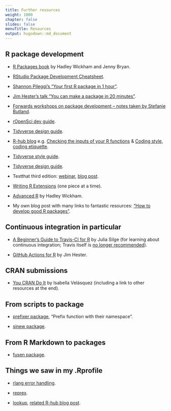```yaml
---
title: Further resources
weight: 1000
chapter: false
slides: false
menuTitle: Resources
output: hugodown::md_document
---
```


## R package development

* [R Packages book](https://r-pkgs.org) by Hadley Wickham and Jenny Bryan.

* [RStudio Package Development Cheatsheet](https://raw.githubusercontent.com/rstudio/cheatsheets/master/package-development.pdf).

* [Shannon Pileggi's "Your first R package in 1 hour"](https://www.pipinghotdata.com/posts/2020-10-25-your-first-r-package-in-1-hour/).

* [Jim Hester's talk "You can make a package in 20 minutes"](https://www.jimhester.com/talk/2018-rsc-r-pkgs/).

* [Forwards workshops on package development -- notes taken by Stefanie Butland](https://github.com/stefaniebutland/pkg-dev-notes).

* [rOpenSci dev guide](https://devguide.ropensci.org).

* [Tidyverse design guide](https://design.tidyverse.org/).

* [R-hub blog](https://blog.r-hub.io) e.g. [Checking the inputs of your R functions](https://blog.r-hub.io/2022/03/10/input-checking/) & [Coding style, coding etiquette](https://blog.r-hub.io/2022/03/21/code-style/).

* [Tidyverse style guide](https://style.tidyverse.org/).

* [Tidyverse design guide](https://design.tidyverse.org/).

* Testthat third edition: [webinar](https://rstudio.com/resources/webinars/testthat-3/), [blog post](https://www.tidyverse.org/blog/2020/10/testthat-3-0-0/).

* [Writing R Extensions](https://cran.r-project.org/doc/manuals/R-exts.html) (one piece at a time).

* [Advanced R](https://adv-r.hadley.nz/) by Hadley Wickham.

* My own blog post with many links to fantastic resources: ["How to develop good R packages"](http://www.masalmon.eu/2017/12/11/goodrpackages/).

## Continuous integration in particular

* [A Beginner's Guide to Travis-CI for R](https://juliasilge.com/blog/beginners-guide-to-travis/) by Julia Silge (for learning about continuous integration; Travis itself is [no longer recommended](https://ropensci.org/blog/2020/11/19/moving-away-travis/)).

* [GitHub Actions for R](https://www.jimhester.com/talk/2020-rsc-github-actions/) by Jim Hester.

## CRAN submissions

* [You CRAN Do It](https://ivelasq.rbind.io/blog/you-cran-do-it/) by Isabella Velásquez (including a link to other resources at the end).

## From scripts to package

* [prefixer package](https://github.com/dreamRs/prefixer), "Prefix function with their namespace".

* [sinew package](https://yonicd.github.io/sinew/articles/motivation.html).

## From R Markdown to packages

* [fusen package](https://thinkr-open.github.io/fusen/).

## Things we saw in my .Rprofile

* [rlang error handling](https://rlang.r-lib.org/reference/index.html#handle-errors).

* [reprex](https://reprex.tidyverse.org/).

* [lookup](https://github.com/jimhester/lookup#readme), [related R-hub blog post](https://blog.r-hub.io/2019/05/14/read-the-source/).
